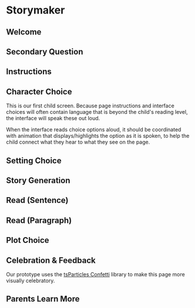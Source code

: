 
<Meta of={StorymakerStories} />

# Storymaker

## Welcome

<Canvas of={StorymakerStories.Welcome} sourceState="hidden" />

## Secondary Question

<Canvas of={StorymakerStories.SecondaryQuestion} sourceState="hidden" />

## Instructions

<Canvas of={StorymakerStories.Instructions} sourceState="hidden" />

## Character Choice

This is our first child screen. Because page instructions and interface
choices will often contain language that is beyond the child's reading level,
the interface will speak these out loud.

When the interface reads choice options aloud, it should be coordinated
with animation that displays/highlights the option as it is spoken, to help
the child connect what they hear to what they see on the page.

<Canvas of={StorymakerStories.CharacterChoice} sourceState="hidden" />

## Setting Choice

<Canvas of={StorymakerStories.SettingChoice} sourceState="hidden" />

## Story Generation

<Canvas of={StorymakerStories.StoryGeneration} sourceState="hidden" />

## Read (Sentence)

<Canvas of={StorymakerStories.ReadSentence} sourceState="hidden" />

## Read (Paragraph)

<Canvas of={StorymakerStories.ReadParagraph} sourceState="hidden" />

## Plot Choice

<Canvas of={StorymakerStories.PlotChoice} sourceState="hidden" />

## Celebration & Feedback

Our prototype uses the [tsParticles Confetti](https://confetti.js.org/) library
to make this page more visually celebratory.

<Canvas of={StorymakerStories.Celebration} sourceState="hidden" />

## Parents Learn More

<Canvas of={StorymakerStories.ParentsLearnMore} sourceState="hidden" />
